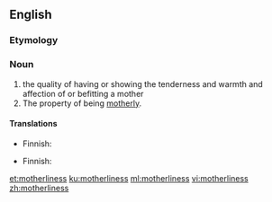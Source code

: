 ==English==

===Etymology===
{{suffix|en|motherly|ness}}

===Noun===
{{en-noun|-}}

# the quality of having or showing the tenderness and warmth and affection of or befitting a mother
# The property of being [[motherly]].

====Translations====
{{trans-top|quality}}
* Finnish: {{t|fi|äidillisyys}}
{{trans-mid}}
{{trans-bottom}}

{{trans-top|property}}
* Finnish: {{t|fi|äidillisyys}}
{{trans-mid}}
{{trans-bottom}}

[[et:motherliness]]
[[ku:motherliness]]
[[ml:motherliness]]
[[vi:motherliness]]
[[zh:motherliness]]